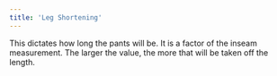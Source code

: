 ```yaml
---
title: 'Leg Shortening'
---
```


This dictates how long the pants will be. It is a factor of the inseam
measurement. The larger the value, the more that will be taken off the length.
